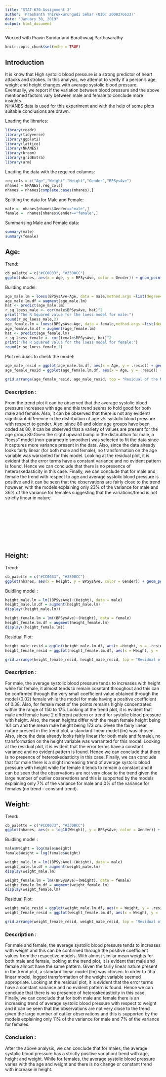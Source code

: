 ```yaml
---
title: "STAT-670-Assignment 3"
author: 'Prashanth Thirukkurungudi Sekar (UID: 2000376633)'
date: "January 30, 2019"
output: html_document
---
```

Worked with Pravin Sundar and Barathwaaj Parthasarathy \

```r
knitr::opts_chunk$set(echo = TRUE)
```


## Introduction
It is know that High systolic blood pressure is a strong predictor of heart attacks and strokes. In this analysis, we attempt to verify if a person's age, weight and height changes with average systolic blood pressure. Eventually, we report if the variation between blood pressure and the above mentioned factors vary between male and female to conclude more insights. \
NHANES data is used for this experiment and with the help of some plots suitable conclusions are drawn.


Loading the libraries:

```r
library(readr)
library(tidyverse)
library(ggplot2)
library(lattice)
library(NHANES)
library(broom)
library(gridExtra)
library(arm)
```

Loading the data with the required columns:

```r
req_cols = c("Age","Weight","Height","Gender","BPSysAve")
nhanes = NHANES[,req_cols]
nhanes = nhanes[complete.cases(nhanes),]
```


Splitting the data for Male and Female:

```r
male =  nhanes[nhanes$Gender=="male",]
female =  nhanes[nhanes$Gender=="female",]
```


Summarising Male and Female data:

```r
summary(male)
summary(female)
```

## Age:

Trend:

```r
cb_palette = c("#CC0033", "#3300CC")
ggplot(nhanes, aes(x = Age, y = BPSysAve, color = Gender)) + geom_point(alpha = 0.3)+ scale_color_manual(values = cb_palette) + geom_smooth(method=loess) + labs(x="Age",y="Average of three measurements of systolic blood pressure") + ggtitle("Average Systolic Blood Pressure v/s Age")
```


Building model:

```r
age_male.lm = loess(BPSysAve~Age, data = male,method.args =list(degree=1),span=.8)
age_male.lm.df = augment(age_male.lm)
hat <- predict(age_male.lm)
r_sq_loess_male <- cor(male$BPSysAve, hat)^2
print("The R Squared value for the loess model for male:")
round(r_sq_loess_male,2)
age_female.lm = loess(BPSysAve~Age, data = female,method.args =list(degree=1))
age_female.lm.df = augment(age_female.lm)
hat <- predict(age_female.lm)
r_sq_loess_female <- cor(female$BPSysAve, hat)^2
print("The R Squared value for the loess model for female:")
round(r_sq_loess_female,2)
```


Plot residuals to check the model:

```r
age_male_resid = ggplot(age_male.lm.df, aes(x = Age, y = .resid)) + geom_point(alpha=0.3)+ geom_smooth(method=loess) + ggtitle("Male") + labs(y="Residuals")
age_female_resid = ggplot(age_female.lm.df, aes(x = Age, y = .resid)) + geom_point(alpha=0.3)  + geom_smooth(method=loess) + ggtitle("Female") + labs(y="Residuals")
```

```r
grid.arrange(age_female_resid, age_male_resid, top = "Residual of the Model v/s Age",ncol = 2)
```

### Description :

From the trend plot it can be observed that the average systolic blood pressure increases with age and this trend seems to hold good for both male and female. Also, it can be observed that there is not any evident/ significant difference in the distribution of age v/s systolic blood pressure with respect to gender. Also, since 80 and older age groups have been coded as 80, it can be observed that a variety of values are present for the age group 80.Given the slight upward bump in the distirubtion for male, a "loess" model (non-parametric smoother) was selected to fit the data since it captures more variance present in the data. Also, since the data already looks fairly linear (for both male and female), no transformation on the age variable was warranted for this model. Looking at the residual plot, it is evident that the error terms have a constant variance and no evident pattern is found. Hence we can conclude that there is no presence of heteroskedasticity in this case. Finally, we can conclude that for male and female the trend with respect to age and average systolic blood pressure is positive and it can be seen that the observations are fairly close to the trend however, with the models explaining only 23% of the variance for male and 36% of the variance for females suggesting that the variations/trend is not strictly linear in nature. \
\
\
\
\
\
\
\
\


## Height:

Trend:


```r
cb_palette = c("#CC0033", "#3300CC")
ggplot(nhanes, aes(x = Height, y = BPSysAve, color = Gender)) + geom_point(alpha = 0.3)+ scale_color_manual(values = cb_palette) + geom_smooth(method=lm)+ labs(x="Height",y="Average of three measurements of systolic blood pressure") + ggtitle("Average Systolic Blood Pressure v/s Height")
```



Buidling model :

```r
height_male.lm = lm((BPSysAve)~(Height), data = male)
height_male.lm.df = augment(height_male.lm)
display((height_male.lm))

height_female.lm = lm((BPSysAve)~(Height), data = female)
height_female.lm.df = augment(height_female.lm)
display((height_female.lm))
```

Residual Plot:

```r
height_male_resid = ggplot(height_male.lm.df, aes(x =Height, y = .resid)) + geom_point(alpha=0.3)+ geom_smooth(method="lm") + ggtitle("Male") + labs(y="Residuals")
height_female_resid = ggplot(height_female.lm.df, aes(x = Height, y = .resid)) + geom_point(alpha=0.3)  + geom_smooth(method="lm") + ggtitle("Female") +labs(y="Residuals")
```

```r
grid.arrange(height_female_resid, height_male_resid, top = "Residual of the Model v/s Height",ncol = 2)
```


### Description :

For male, the average systolic blood pressure tends to increases with height while for female, it almost tends to remain cosntant throughout and this can be confirmed through the very small coefficient value obtained through the model (0.02) female while the model for male having a positive coefficient of 0.38. Also, for female most of the points remains highly concentrated within the range of 150 to 175. Looking at the trend plot, it is evident that male and female have 2 different pattern or trend for systolic blood pressure with height. Also, the mean heights differ with the mean female height being 161 cm and the mean male height being 173 cm. Given the fairly linear nature present in the trend plot, a standard linear model (lm) was chosen. Also, since the data already looks fairly linear (for both male and female), no transformation on the height variable was warranted for this model. Looking at the residual plot, it is evident that the error terms have a constant variance and no evident pattern is found. Hence we can conclude that there is no presence of heteroskedasticity in this case. Finally, we can conclude that for male there is a slight increasing trend of average systolic blood pressure with height while for female it tends to remain a constant and it can be seen that the observations are not very close to the trend given the large number of outlier observations and this is supported by the models explaining only 7% of the variance for male and 0% of the variance for females (no trend - constant trend).


## Weight:

Trend:

```r
cb_palette = c("#CC0033", "#3300CC")
ggplot(nhanes, aes(x = log10(Weight), y = BPSysAve, color = Gender)) + geom_point(alpha = 0.3)+ scale_color_manual(values = cb_palette) + geom_smooth(method=lm) + labs(x="Log Weight",y="Average of three measurements of systolic blood pressure") + ggtitle("Average Systolic Blood Pressure v/s Weight")
```


Buidling model :

```r
male$Weight = log(male$Weight)
female$Weight = log(female$Weight)

weight_male.lm = lm((BPSysAve)~(Weight), data = male)
weight_male.lm.df = augment(weight_male.lm)
display(weight_male.lm)

weight_female.lm = lm((BPSysAve)~(Weight), data = female)
weight_female.lm.df = augment(weight_female.lm)
display(weight_female.lm)
```

Residual Plot:

```r
weight_male_resid = ggplot(weight_male.lm.df, aes(x = Weight, y = .resid)) + labs(x="Log Weight",y="Residuals") + geom_point(alpha=0.3)+ geom_smooth(method=lm) + ggtitle("Male") 
weight_female_resid = ggplot(weight_female.lm.df, aes(x = Weight, y = .resid)) + labs(x="Log Weight",y="Residuals") + geom_point(alpha=0.3)  + geom_smooth(method=lm) + ggtitle("Female")
```

```r
grid.arrange(weight_female_resid, weight_male_resid, top = "Residual of the Model v/s Logged Weight",ncol = 2)
```

### Description :

For male and female, the average systolic blood pressure tends to increases with weight and this can be confirmed through the positive coefficient values from the respective models. With almost similar mean weights for both male and female, looking at the trend plot, it is evident that male and female almost have the same pattern. Given the fairly linear nature present in the trend plot, a standard linear model (lm) was chosen. In order to fit a linear model, logged transformation of the weight variable seemed appropriate. Looking at the residual plot, it is evident that the error terms have a constant variance and no evident pattern is found. Hence we can conclude that there is no presence of heteroskedasticity in this case. Finally, we can conclude that for both male and female there is an increasing trend of average systolic blood pressure with respect to weight and it can be seen that the observations are not very close to the trend given the large number of outlier observations and this is supported by the models explaining only 11% of the variance for male and 7% of the variance for females.


### Conclusion :
After the above analysis, we can conclude that for males, the average systolic blood pressure has a strictly positive variation/ trend with age, height and weight. While for females, the average systolic blood pressure varies with the age and weight and there is no change or constant trend with increase in height.

 